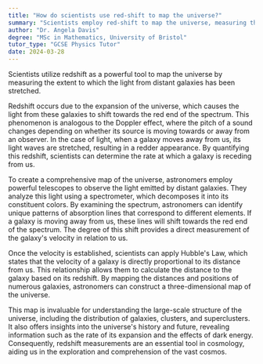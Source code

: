 ```yaml
---
title: "How do scientists use red-shift to map the universe?"
summary: "Scientists employ red-shift to map the universe, measuring the extent of light stretching from distant galaxies to understand their movement and distance."
author: "Dr. Angela Davis"
degree: "MSc in Mathematics, University of Bristol"
tutor_type: "GCSE Physics Tutor"
date: 2024-03-28
---
```


Scientists utilize redshift as a powerful tool to map the universe by measuring the extent to which the light from distant galaxies has been stretched.

Redshift occurs due to the expansion of the universe, which causes the light from these galaxies to shift towards the red end of the spectrum. This phenomenon is analogous to the Doppler effect, where the pitch of a sound changes depending on whether its source is moving towards or away from an observer. In the case of light, when a galaxy moves away from us, its light waves are stretched, resulting in a redder appearance. By quantifying this redshift, scientists can determine the rate at which a galaxy is receding from us.

To create a comprehensive map of the universe, astronomers employ powerful telescopes to observe the light emitted by distant galaxies. They analyze this light using a spectrometer, which decomposes it into its constituent colors. By examining the spectrum, astronomers can identify unique patterns of absorption lines that correspond to different elements. If a galaxy is moving away from us, these lines will shift towards the red end of the spectrum. The degree of this shift provides a direct measurement of the galaxy's velocity in relation to us.

Once the velocity is established, scientists can apply Hubble's Law, which states that the velocity of a galaxy is directly proportional to its distance from us. This relationship allows them to calculate the distance to the galaxy based on its redshift. By mapping the distances and positions of numerous galaxies, astronomers can construct a three-dimensional map of the universe.

This map is invaluable for understanding the large-scale structure of the universe, including the distribution of galaxies, clusters, and superclusters. It also offers insights into the universe's history and future, revealing information such as the rate of its expansion and the effects of dark energy. Consequently, redshift measurements are an essential tool in cosmology, aiding us in the exploration and comprehension of the vast cosmos.
    